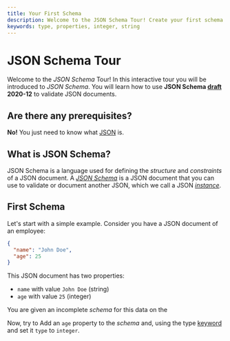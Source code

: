 ```yaml
---
title: Your First Schema 
description: Welcome to the JSON Schema Tour! Create your first schema to validate a JSON document.
keywords: type, properties, integer, string
---
```



# JSON Schema Tour
Welcome to the *JSON Schema* Tour! In this interactive tour you will be introduced to *JSON Schema*. You will learn how to use **JSON Schema [draft](https://json-schema.org/learn/glossary#draft) 2020-12** to validate JSON documents.


## Are there any prerequisites?
**No!** You just need to know what [JSON](https://www.mongodb.com/resources/languages/what-is-json) is.

## What is JSON Schema?

JSON Schema is a language used for defining the _structure_  and _constraints_ of a JSON document.  A [_JSON Schema_](https://json-schema.org/learn/glossary#schema) is a JSON document that you can use to validate or document another JSON, which we call a JSON [_instance_](https://json-schema.org/learn/glossary#instance).

## First Schema 
Let's start with a simple example.
Consider you have a JSON document of an employee:
```json
{
  "name": "John Doe",
  "age": 25
}
```
 This JSON document has two properties:
 - `name` with value `John Doe` (string)
 - `age` with value `25` (integer)


You are given an incomplete *schema* for this data on the <SideEditorLink/>

Now, try to Add an `age` property to the *schema* and, using the type [keyword](https://json-schema.org/learn/glossary#keyword) and set it `type` to `integer`. 




